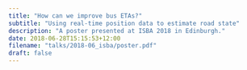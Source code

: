 ```yaml
---
title: "How can we improve bus ETAs?"
subtitle: "Using real-time position data to estimate road state"
description: "A poster presented at ISBA 2018 in Edinburgh."
date: 2018-06-28T15:15:53+12:00
filename: "talks/2018-06_isba/poster.pdf"
draft: false
---
```


